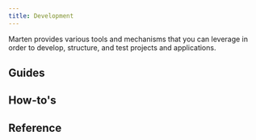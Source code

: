 ```yaml
---
title: Development
---
```



Marten provides various tools and mechanisms that you can leverage in order to develop, structure, and test projects and applications.

## Guides

<div className="row">
  <article key="settings" className="col col--6">
    <DocCard item={{type: "link", href: "./development/settings", label: "Settings", docId: "development/settings" }} />
  </article>
  <article key="applications" className="col col--6">
    <DocCard item={{type: "link", href: "./development/applications", label: "Applications", docId: "development/applications" }} />
  </article>
  <article key="management-commands" className="col col--6">
    <DocCard item={{type: "link", href: "./development/management-commands", label: "Management commands", docId: "development/management-commands" }} />
  </article>
</div>

## How-to's

<div className="row">
  <article key="create-custom-commands" className="col col--6">
    <DocCard item={{type: "link", href: "./development/how-to/create-custom-commands", label: "Create custom commands", docId: "development/how-to/create-custom-commands" }} />
  </article>
</div>

## Reference

<div className="row">
  <article key="settings" className="col col--6">
    <DocCard item={{type: "link", href: "./development/reference/settings", label: "Settings", docId: "development/reference/settings" }} />
  </article>
  <article key="management-commands" className="col col--6">
    <DocCard item={{type: "link", href: "./development/reference/management-commands", label: "Management commands", docId: "development/reference/management-commands" }} />
  </article>
</div>
